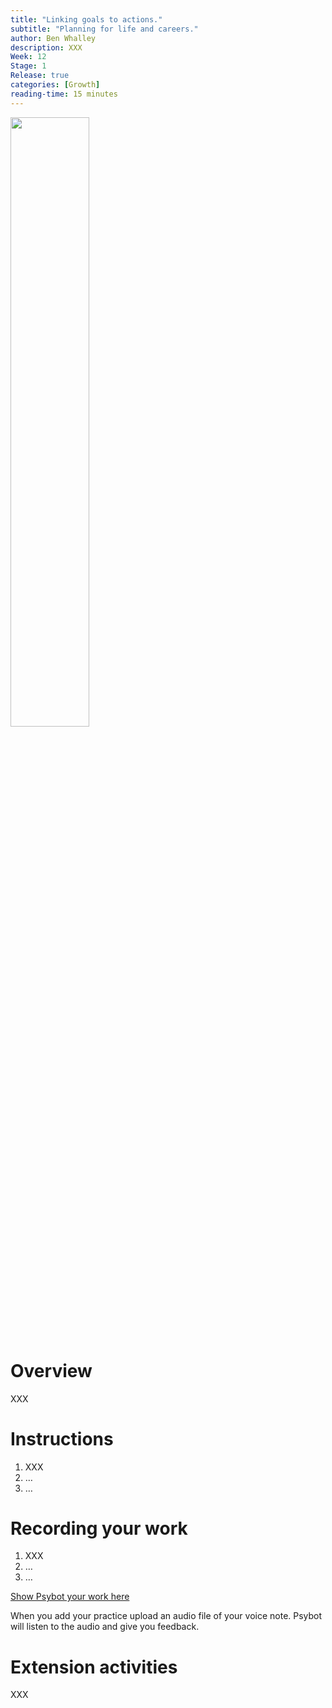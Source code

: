 ```yaml
---
title: "Linking goals to actions."
subtitle: "Planning for life and careers."
author: Ben Whalley
description: XXX
Week: 12
Stage: 1
Release: true
categories: [Growth]
reading-time: 15 minutes
---
```



![](../images/DALL-E- goalsactions.png){width=50%}

# Overview

XXX

# Instructions

::: instruction
1.  XXX
2.  ...
3.  ...
:::

# Recording your work

::: instruction

1. XXX
2. ...
3. ...

[Show Psybot your work here](https://psybot.llemma.net/){.submit-work .btn .btn-primary}

When you add your practice upload an audio file of your voice note. Psybot will listen to the audio and give you feedback.
:::

# Extension activities

XXX

::: {#sample-listings}
:::

